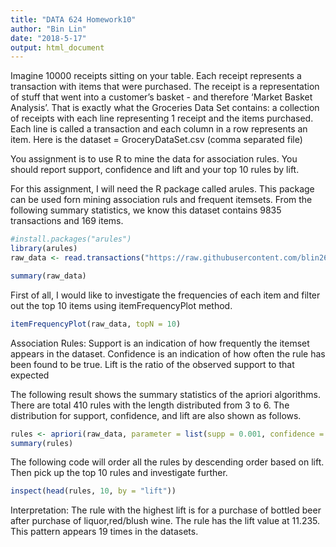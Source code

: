 ---
title: "DATA 624 Homework10"
author: "Bin Lin"
date: "2018-5-17"
output: html_document
---


Imagine 10000 receipts sitting on your table. Each receipt represents a transaction with items that were purchased. The receipt is a representation of stuff that went into a customer's basket - and therefore 'Market Basket Analysis'. That is exactly what the Groceries Data Set contains: a collection of receipts with each line representing 1 receipt and the items purchased. Each line is called a transaction and each column in a row represents an item. Here is the dataset = GroceryDataSet.csv (comma separated file)

You assignment is to use R to mine the data for association rules.  You should report support, confidence and lift and your top 10 rules by lift. 




For this assignment, I will need the R package called arules. This package can be used forn mining association ruls and frequent itemsets. From the following summary statistics, we know this dataset contains 9835 transactions and 169 items.


```{r}
#install.packages("arules")
library(arules)
raw_data <- read.transactions("https://raw.githubusercontent.com/blin261/624/master/GroceryDataSet.csv", format = "basket", sep = ",")

summary(raw_data)
```

First of all, I would like to investigate the frequencies of each item and filter out the top 10 items using itemFrequencyPlot method.


```{r}
itemFrequencyPlot(raw_data, topN = 10)
```

Association Rules: Support is an indication of how frequently the itemset appears in the dataset. Confidence is an indication of how often the rule has been found to be true. Lift is the ratio of the observed support to that expected


The following result shows the summary statistics of the apriori algorithms. There are total 410 rules with the length distributed from 3 to 6. The distribution for support, confidence, and lift are also shown as follows.

```{r}
rules <- apriori(raw_data, parameter = list(supp = 0.001, confidence = 0.8, minlen = 2), control = list(verbose = FALSE))
summary(rules)
```

The following code will order all the rules by descending order based on lift. Then pick up the top 10 
rules and investigate further. 


```{r}
inspect(head(rules, 10, by = "lift"))
```

Interpretation: The rule with the highest lift is for a purchase of bottled beer after purchase of liquor,red/blush wine. The rule has the lift value at 11.235. This pattern appears 19 times in the datasets.


